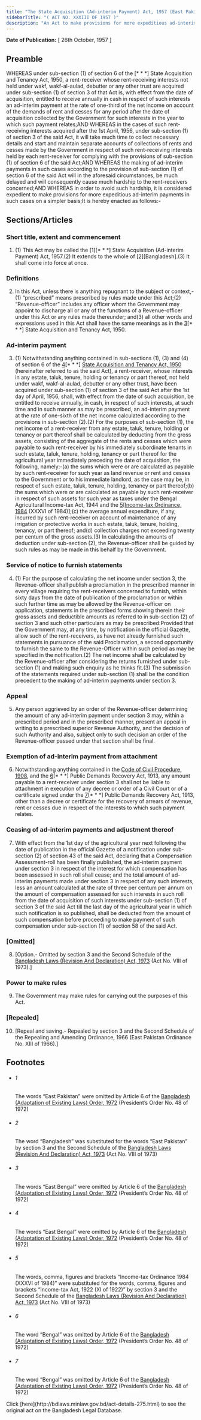 ```yaml
---
title: "The State Acquisition (Ad-interim Payment) Act, 1957 (East Pakistan Act)"
sidebarTitle: "( ACT NO. XXXIII OF 1957 )"
description: "An Act to make provisions for more expeditious ad-interim payment.♣"
---
```


**Date of Publication:** [ 26th October, 1957 ]

## Preamble

WHEREAS under sub-section (1) of section 6 of the [\* \* \*] State Acquisition and Tenancy Act, 1950, a rent-receiver whose rent-receiving interests not held under wakf, wakf-al-aulad, debutter or any other trust are acquired under sub-section (1) of section 3 of that Act is, with effect from the date of acquisition, entitled to receive annually in cash in respect of such interests an ad-interim payment at the rate of one-third of the net income on account of the demands of rent and cesses for any period after the date of acquisition collected by the Government for such interests in the year to which such payment relates;AND WHEREAS in the cases of such rent-receiving interests acquired after the 1st April, 1956, under sub-section (1) of section 3 of the said Act, it will take much time to collect necessary details and start and maintain separate accounts of collections of rents and cesses made by the Government in respect of such rent-receiving interests held by each rent-receiver for complying with the provisions of sub-section (1) of section 6 of the said Act;AND WHEREAS the making of ad-interim payments in such cases according to the provision of sub-section (1) of section 6 of the said Act will in the aforesaid circumstances, be much delayed and will consequently cause much hardship to the rent-receivers concerned;AND WHEREAS in order to avoid such hardship, it is considered expedient to make provisions for more expeditious ad-interim payments in such cases on a simpler basis;It is hereby enacted as follows:-

## Sections/Articles

### Short title, extent and commencement

1. (1) This Act may be called the [1][\* \* \*] State Acquisition (Ad-interim Payment) Act, 1957.(2) It extends to the whole of [2][Bangladesh].(3) It shall come into force at once.

### Definitions

2. In this Act, unless there is anything repugnant to the subject or context,-(1) “prescribed” means prescribed by rules made under this Act;(2) “Revenue-officer” includes any officer whom the Government may appoint to discharge all or any of the functions of a Revenue-officer under this Act or any rules made thereunder; and(3) all other words and expressions used in this Act shall have the same meanings as in the [3](1)[\* \* \*] State Acquisition and Tenancy Act, 1950.

### Ad-interim payment

3. (1) Notwithstanding anything contained in sub-sections (1), (3) and (4) of section 6 of the [4](1)[\* \* \*] [State Acquisition and Tenancy Act, 1950](/laws/act-241 "State Acquisition and Tenancy Act, 1950 ") (hereinafter referred to as the said Act), a rent-receiver, whose interests in any estate, taluk, tenure, holding or tenancy or part thereof, not held under wakf, wakf-al-aulad, debutter or any other trust, have been acquired under sub-section (1) of section 3 of the said Act after the 1st day of April, 1956, shall, with effect from the date of such acquisition, be entitled to receive annually, in cash, in respect of such interests, at such time and in such manner as may be prescribed, an ad-interim payment at the rate of one-sixth of the net income calculated according to the provisions in sub-section (2).(2) For the purposes of sub-section (1), the net income of a rent-receiver from any estate, taluk, tenure, holding or tenancy or part thereof shall be calculated by deducting from the gross assets, consisting of the aggregate of the rents and cesses which were payable to such rent-receiver by his immediately subordinate tenants in such estate, taluk, tenure, holding, tenancy or part thereof for the agricultural year immediately preceding the date of acquisition, the following, namely:-(a) the sums which were or are calculated as payable by such rent-receiver for such year as land revenue or rent and cesses to the Government or to his immediate landlord, as the case may be, in respect of such estate, taluk, tenure, holding, tenancy or part thereof;(b) the sums which were or are calculated as payable by such rent-receiver in respect of such assets for such year as taxes under the Bengal Agricultural Income-tax Act, 1944 and the [5](2)[[Income-tax Ordinance, 1984](/laws/act-672 "Income-tax Ordinance, 1984") (XXXVI of 1984)];(c) the average annual expenditure, if any, incurred by such rent-receiver on account of maintenance of any irrigation or protective works in such estate, taluk, tenure, holding, tenancy, or part thereof; and(d) collection charges not exceeding twenty per centum of the gross assets.(3) In calculating the amounts of deduction under sub-section (2), the Revenue-officer shall be guided by such rules as may be made in this behalf by the Government.

### Service of notice to furnish statements

4. (1) For the purpose of calculating the net income under section 3, the Revenue-officer shall publish a proclamation in the prescribed manner in every village requiring the rent-receivers concerned to furnish, within sixty days from the date of publication of the proclamation or within such further time as may be allowed by the Revenue-officer on application, statements in the prescribed forms showing therein their gross assets and deductible amounts as referred to in sub-section (2) of section 3 and such other particulars as may be prescribed:Provided that the Government may, at any time, by notification in the official Gazette, allow such of the rent-receivers, as have not already furnished such statements in pursuance of the said Proclamation, a second opportunity to furnish the same to the Revenue-Officer within such period as may be specified in the notification.(2) The net income shall be calculated by the Revenue-officer after considering the returns furnished under sub-section (1) and making such enquiry as he thinks fit.(3) The submission of the statements required under sub-section (1) shall be the condition precedent to the making of ad-interim payments under section 3.

### Appeal

5. Any person aggrieved by an order of the Revenue-officer determining the amount of any ad-interim payment under section 3 may, within a prescribed period and in the prescribed manner, present an appeal in writing to a prescribed superior Revenue Authority, and the decision of such Authority and also, subject only to such decision an order of the Revenue-officer passed under that section shall be final.

### Exemption of ad-interim payment from attachment

6. Notwithstanding anything contained in the [Code of Civil Procedure, 1908](/laws/act-86 "Code of Civil Procedure, 1908"), and the [6](1)[\* \* \*] Public Demands Recovery Act, 1913, any amount payable to a rent-receiver under section 3 shall not be liable to attachment in execution of any decree or order of a Civil Court or of a certificate signed under the [7](2)[\* \* \*] Public Demands Recovery Act, 1913, other than a decree or certificate for the recovery of arrears of revenue, rent or cesses due in respect of the interests to which such payment relates.

### Ceasing of ad-interim payments and adjustment thereof

7. With effect from the 1st day of the agricultural year next following the date of publication in the official Gazette of a notification under sub-section (2) of section 43 of the said Act, declaring that a Compensation Assessment-roll has been finally published, the ad-interim payment under section 3 in respect of the interest for which compensation has been assessed in such roll shall cease; and the total amount of ad-interim payments made under section 3 in respect of any such interests, less an amount calculated at the rate of three per centum per annum on the amount of compensation assessed for such interests in such roll from the date of acquisition of such interests under sub-section (1) of section 3 of the said Act till the last day of the agricultural year in which such notification is so published, shall be deducted from the amount of such compensation before proceeding to make payment of such compensation under sub-section (1) of section 58 of the said Act.

### [Omitted]

8. [Option.- Omitted by section 3 and the Second Schedule of the [Bangladesh Laws (Revision And Declaration) Act, 1973](/laws/act-430 "Bangladesh Laws (Revision And Declaration) Act, 1973") (Act No. VIII of 1973).]

### Power to make rules

9. The Government may make rules for carrying out the purposes of this Act.

### [Repealed]

10. [Repeal and saving.- Repealed by section 3 and the Second Schedule of the Repealing and Amending Ordinance, 1966 (East Pakistan Ordinance No. XIII of 1966).]

## Footnotes

- ###### 1

  The words “East Pakistan” were omitted by Article 6 of the [Bangladesh (Adaptation of Existing Laws) Order, 1972](/laws/act-388 "Bangladesh (Adaptation of Existing Laws) Order, 1972 ") (President’s Order No. 48 of 1972)

- ###### 2

  The word “Bangladesh” was substituted for the words “East Pakistan” by section 3 and the Second Schedule of the [Bangladesh Laws (Revision And Declaration) Act, 1973](/laws/act-430 "Bangladesh Laws (Revision And Declaration) Act, 1973") (Act No. VIII of 1973)

- ###### 3

  The words “East Bengal” were omitted by Article 6 of the [Bangladesh (Adaptation of Existing Laws) Order, 1972](/laws/act-388 "Bangladesh (Adaptation of Existing Laws) Order, 1972 ") (President’s Order No. 48 of 1972)

- ###### 4

  The words “East Bengal” were omitted by Article 6 of the [Bangladesh (Adaptation of Existing Laws) Order, 1972](/laws/act-388 "Bangladesh (Adaptation of Existing Laws) Order, 1972 ") (President’s Order No. 48 of 1972)

- ###### 5

  The words, comma, figures and brackets “Income-tax Ordinance 1984 (XXXVI of 1984)” were substituted for the words, comma, figures and brackets “Income-tax Act, 1922 (XI of 1922)” by section 3 and the Second Schedule of the [Bangladesh Laws (Revision And Declaration) Act, 1973](/laws/act-430 "Bangladesh Laws (Revision And Declaration) Act, 1973") (Act No. VIII of 1973)

- ###### 6

  The word “Bengal” was omitted by Article 6 of the [Bangladesh (Adaptation of Existing Laws) Order, 1972](/laws/act-388 "Bangladesh (Adaptation of Existing Laws) Order, 1972 ") (President’s Order No. 48 of 1972)

- ###### 7

  The word “Bengal” was omitted by Article 6 of the [Bangladesh (Adaptation of Existing Laws) Order, 1972](/laws/act-388 "Bangladesh (Adaptation of Existing Laws) Order, 1972 ") (President’s Order No. 48 of 1972)

<Note>
  Click [here](http://bdlaws.minlaw.gov.bd/act-details-275.html) to see the original act on the Bangladesh Legal Database.
</Note>
